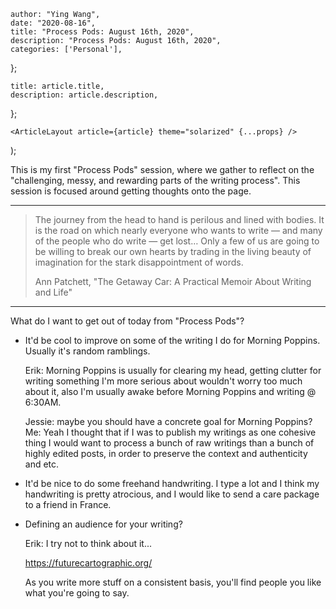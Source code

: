 

    author: "Ying Wang",
    date: "2020-08-16",
    title: "Process Pods: August 16th, 2020",
    description: "Process Pods: August 16th, 2020",
    categories: ['Personal'],
};

    title: article.title,
    description: article.description,
};

    <ArticleLayout article={article} theme="solarized" {...props} />
);


This is my first "Process Pods" session, where we gather to reflect on the
"challenging, messy, and rewarding parts of the writing process". This session
is focused around getting thoughts onto the page.

---

> The journey from the head to hand is perilous and lined with bodies. It is the
> road on which nearly everyone who wants to write — and many of the people who
> do write — get lost… Only a few of us are going to be willing to break our own
> hearts by trading in the living beauty of imagination for the stark
> disappointment of words.
>
> Ann Patchett, "The Getaway Car: A Practical Memoir About Writing and Life"

---

What do I want to get out of today from "Process Pods"?

- It'd be cool to improve on some of the writing I do for Morning Poppins.
  Usually it's random ramblings.

  Erik: Morning Poppins is usually for clearing my head, getting clutter for
  writing something I'm more serious about wouldn't worry too much about it,
  also I'm usually awake before Morning Poppins and writing @ 6:30AM.

  Jessie: maybe you should have a concrete goal for Morning Poppins? Me: Yeah I
  thought that if I was to publish my writings as one cohesive thing I would
  want to process a bunch of raw writings than a bunch of highly edited posts,
  in order to preserve the context and authenticity and etc.

- It'd be nice to do some freehand handwriting. I type a lot and I think my
  handwriting is pretty atrocious, and I would like to send a care package to a
  friend in France.

- Defining an audience for your writing?

  Erik: I try not to think about it...

  https://futurecartographic.org/

  As you write more stuff on a consistent basis, you'll find people you like
  what you're going to say.
